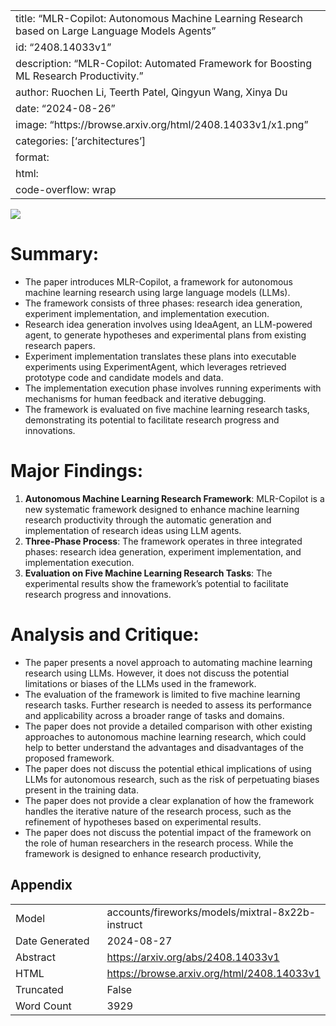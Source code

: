 
---
title: "MLR-Copilot: Autonomous Machine Learning Research based on Large Language Models Agents"
id: "2408.14033v1"
description: "MLR-Copilot: Automated Framework for Boosting ML Research Productivity."
author: Ruochen Li, Teerth Patel, Qingyun Wang, Xinya Du
date: "2024-08-26"
image: "https://browse.arxiv.org/html/2408.14033v1/x1.png"
categories: ['architectures']
format:
  html:
    code-overflow: wrap
---

![](https://browse.arxiv.org/html/2408.14033v1/x1.png)

# Summary:

- The paper introduces MLR-Copilot, a framework for autonomous machine learning research using large language models (LLMs).
- The framework consists of three phases: research idea generation, experiment implementation, and implementation execution.
- Research idea generation involves using IdeaAgent, an LLM-powered agent, to generate hypotheses and experimental plans from existing research papers.
- Experiment implementation translates these plans into executable experiments using ExperimentAgent, which leverages retrieved prototype code and candidate models and data.
- The implementation execution phase involves running experiments with mechanisms for human feedback and iterative debugging.
- The framework is evaluated on five machine learning research tasks, demonstrating its potential to facilitate research progress and innovations.

# Major Findings:

1. **Autonomous Machine Learning Research Framework**: MLR-Copilot is a new systematic framework designed to enhance machine learning research productivity through the automatic generation and implementation of research ideas using LLM agents.
2. **Three-Phase Process**: The framework operates in three integrated phases: research idea generation, experiment implementation, and implementation execution.
3. **Evaluation on Five Machine Learning Research Tasks**: The experimental results show the framework's potential to facilitate research progress and innovations.

# Analysis and Critique:

- The paper presents a novel approach to automating machine learning research using LLMs. However, it does not discuss the potential limitations or biases of the LLMs used in the framework.
- The evaluation of the framework is limited to five machine learning research tasks. Further research is needed to assess its performance and applicability across a broader range of tasks and domains.
- The paper does not provide a detailed comparison with other existing approaches to autonomous machine learning research, which could help to better understand the advantages and disadvantages of the proposed framework.
- The paper does not discuss the potential ethical implications of using LLMs for autonomous research, such as the risk of perpetuating biases present in the training data.
- The paper does not provide a clear explanation of how the framework handles the iterative nature of the research process, such as the refinement of hypotheses based on experimental results.
- The paper does not discuss the potential impact of the framework on the role of human researchers in the research process. While the framework is designed to enhance research productivity,

## Appendix

|          |          |
|----------|----------|
| Model     | accounts/fireworks/models/mixtral-8x22b-instruct       |
| Date Generated     | 2024-08-27       |
| Abstract | [https://arxiv.org/abs/2408.14033v1](https://arxiv.org/abs/2408.14033v1)        |
| HTML     | [https://browse.arxiv.org/html/2408.14033v1](https://browse.arxiv.org/html/2408.14033v1)       |
| Truncated       | False       |
| Word Count       | 3929       |
